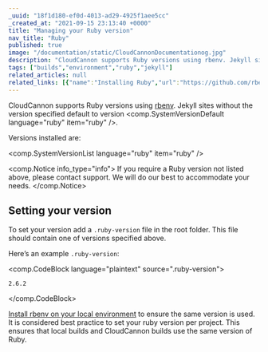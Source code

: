 ```yaml
---
_uuid: "18f1d180-ef0d-4013-ad29-4925f1aee5cc"
_created_at: "2021-09-15 23:13:40 +0000"
title: "Managing your Ruby version"
nav_title: "Ruby"
published: true
image: "/documentation/static/CloudCannonDocumentationog.jpg"
description: "CloudCannon supports Ruby versions using rbenv. Jekyll sites without the version specified default to version 2.7.x."
tags: ["builds","environment","ruby","jekyll"]
related_articles: null
related_links: [{"name":"Installing Ruby","url":"https://github.com/rbenv/rbenv#installation"}]
---
```


CloudCannon supports Ruby versions using [rbenv](https://github.com/rbenv/rbenv). Jekyll sites without the version specified default to version <comp.SystemVersionDefault language="ruby" item="ruby" />.

Versions installed are:

<comp.SystemVersionList language="ruby" item="ruby" />

<comp.Notice info_type="info">
  If you require a Ruby version not listed above, please contact support. We will do our best to accommodate your needs.
</comp.Notice>

## Setting your version
To set your version add a `.ruby-version` file in the root folder. This file should contain one of versions specified above.

Here’s an example `.ruby-version`\:

<comp.CodeBlock language="plaintext" source=".ruby-version">
```
2.6.2
```
</comp.CodeBlock>

[Install rbenv on your local environment](https://github.com/rbenv/rbenv#installation) to ensure the same version is used. It is considered best practice to set your ruby version per project. This ensures that local builds and CloudCannon builds use the same version of Ruby.
